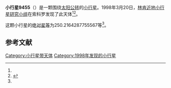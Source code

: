 {{Infobox planet
| bgcolour = #FFFFC0
| name = 9455
| symbol = 
| image = 
| caption = 
| discovery = yes
| discovery_ref = 
| discoverer = [[林肯近地小行星研究小组|林肯近地小行星研究小组]]
| discovery_site = [[索科罗|索科罗]] 
| discovered = 1998年3月20日
| designations = yes
| mp_name = 
| named_after = 
| alt_names = 1998 FJ56/ 1981 SN6 / 1991 XJ4 / 1992 BA4
| mp_category = [[主带小行星|主带小行星]]
| orbit_ref = <ref name="a">[http://ssd.jpl.nasa.gov/sbdb.cgi?sstr=9455 9455] {{Wayback|url=http://ssd.jpl.nasa.gov/sbdb.cgi?sstr=9455 |date=20210717065758 }}，小行星數據庫瀏覽器（JPL Small-Body Database Browser）－[[美国国家航空航天局|美国国家航空航天局]]喷气推进实验室</ref>
| epoch = 2456400.5 (2013年4月18日更新)
| aphelion = {{convert|2.837020233312539|AU|km|3|abbr=on|lk=out}}
| perihelion = {{convert|2.772246367847827|AU|km|3|abbr=on}}
| semimajor = {{convert|2.804633300580183|AU|km|3|abbr=on}}
| eccentricity = 0.011547653
| period = 1715.586248 [[日|日]]<br />4.7[[儒略年|儒略年]]
| avg_speed = 
| inclination = 4.295349785834204
| asc_node = 42.14064023919939
| mean_anomaly = 
| arg_peri = 250.2164287755567
| satellites = 
| physical_characteristics = yes
| dimensions = 
| mass = 
| density = 
| surface_grav = 
| escape_velocity = 
| sidereal_day = 
| axial_tilt = 
| pole_ecliptic_lat = 
| pole_ecliptic_lon = 
| albedo = 
| temperatures= 
| temp_name1 = 
| mean_temp_1 = 
| max_temp_1 = 
| temp_name2 = 
| max_temp_2 = 
| spectral_type = 
| abs_magnitude = 250.2164287755567
}}

'''小行星9455'''（{{lang-en|9455}}）是一颗围绕[[太阳|太阳]][[公转|公转]]的[[小行星|小行星]]。1998年3月20日，[[林肯近地小行星研究小组|林肯近地小行星研究小组]]在索科罗发现了此天体<ref name="a" /><ref>{{cite news|title=小行星列表|url=http://cfa-www.harvard.edu/iau/lists/NumberedMPs.txt|accessdate=2013-07-08|newspaper=哈佛大学|archive-date=2008-05-17|archive-url=https://web.archive.org/web/20080517010638/http://cfa-www.harvard.edu/iau/lists/NumberedMPs.txt|dead-url=no}}</ref>。

这颗小行星的[[绝对星等|绝对星等]]为250.2164287755567等<ref name="a" />。

==参考文献==
{{reflist}}
{{Minor Planet Number|[[小行星9454|小行星9454]]|[[小行星9456|小行星9456]]}}

{{小天体}}

[[Category:小行星带天体|Category:小行星带天体]]
[[Category:1998年发现的小行星|Category:1998年发现的小行星]]

{{asteroid-stub}}